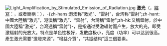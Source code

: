 [[File:Light_Amplification_by_Stimulated_Emission_of_Radiation.jpg|left]]
'''激光'''（{{lang-en|'''L'''ight '''A'''mplification by '''S'''timulated '''E'''mission of '''R'''adiation}}，[[縮寫|縮寫]]：{{lang|en|'''LASER'''}}，或者簡稱：{{lang|en|'''laser'''}}），-{zh-hans:港澳称“激光”、“雷射”，台湾称“雷射”;zh-hant:中國大陸稱“激光”，港澳稱“激光”、“雷射”，台灣稱"雷射";zh-hk:又稱鐳射。於中國大陸稱“激光”，台灣通稱“雷射”}-，是指通过受激辐射而产生，放大的光，即受激辐射的光放大。特点是单色性极好，发散度极小，亮度（功率）可以达到很高。產生激光需要“激發來源”，“增益介質”，“共振结构”這三個要素。